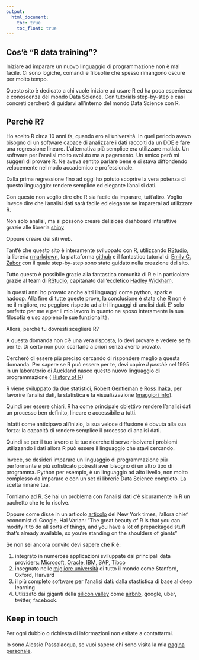 ```yaml
---
output:
  html_document: 
    toc: true
    toc_float: true
---
```


## Cos'è "R data training"?

<link rel="stylesheet" href="styles.css" type="text/css">

Iniziare ad imparare un nuovo linguaggio di programmazione non  è mai facile. Ci sono logiche, comandi e filosofie che spesso rimangono oscure per molto tempo.

Questo sito è dedicato a chi vuole iniziare ad usare R ed ha poca esperienza e conoscenza del mondo Data Science. Con tutorials step-by-step e casi concreti cercherò di guidarvi all'interno del mondo Data Science con R.


## Perchè R?

Ho scelto R circa 10 anni fa, quando ero all'università. 
In quel periodo avevo bisogno di un software capace di analizzare i dati raccolti da un DOE e fare una regressione lineare. L'alternativa più semplice era utilizzare matlab. Un software per l'analisi molto evoluto ma a pagamento. Un amico però mi suggerì di provare R. Ne aveva sentito parlare bene e si stava diffondendo velocemente nel modo accademico e professionale. 

Dalla prima regressione fino ad oggi ho potuto scoprire la vera potenza di questo linguaggio: rendere semplice ed elegante l'analisi dati.

Con questo non voglio dire che R sia facile da imparare, tutt'altro. Voglio invece dire che l'analisi dati sarà facile ed elegante se imparerai ad utilizzare R.

Non solo analisi, ma si possono creare deliziose dashboard interattive grazie alle libreria [shiny](https://shiny.rstudio.com/) 

Oppure creare dei siti web.

Tant'è che questo sito è interamente sviluppato con R, utilizzando [RStudio](https://www.rstudio.com/), la libreria [rmarkdown](https://rmarkdown.rstudio.com/rmarkdown_websites.html), la piattaforma [github](https://github.com/) e il fantastico tutorial di [Emily C. Zabor](http://www.emilyzabor.com/tutorials/rmarkdown_websites_tutorial.html) con il quale step-by-step sono stato guidato nella creazione del sito.


Tutto questo è possibile grazie alla fantastica comunità di R e in particolare grazie al team di [RStudio](https://www.rstudio.com/), capitanato dall'eccletico [Hadley Wickham](http://hadley.nz/). 



In questi anni ho provato anche altri linguaggi come python, spark e hadoop. Alla fine di tutte queste prove, la conclusione è stata che R non è ne il migliore, ne peggiore rispetto ad altri linguaggi di analisi dati. E' solo perfetto per me e per il mio lavoro in quanto ne sposo interamente la sua filosofia e uso appieno le sue funzionalità.


Allora, perchè tu dovresti scegliere R? 

A questa domanda non c'è una vera risposta, lo devi provare e vedere se fa per te. Di certo non puoi scartarlo a priori senza averlo provato.

Cercherò di essere più preciso cercando di rispondere meglio a questa domanda.
Per sapere se R può essere per te, devi capire *il perchè* nel 1995 in un laboratorio di Auckland nasce questo nuovo linguaggio di programmazione ( [History of R](http://blog.revolutionanalytics.com/2017/10/updated-history-of-r.html))

R viene sviluppato da due statistici, [Robert Gentleman](https://en.wikipedia.org/wiki/Robert_Gentleman_(statistician)) e [Ross Ihaka](https://en.wikipedia.org/wiki/Ross_Ihaka), per favorire l'analisi dati, la statistica e la visualizzazione  ([maggiori info](https://www.orison.biz/blogs/ch3ckmat3/2015/06/r-vs-python-for-data-science/)).

Quindi per essere chiari, R ha come principale obiettivo rendere l'analisi dati un processo ben definito, lineare e accessibile a tutti.

Infatti come anticipavo all'inizio, la sua veloce diffusione è dovuta alla sua forza: la capacità di rendere semplice il processo di analisi dati. 

Quindi se per il tuo lavoro e le tue ricerche ti serve risolvere i problemi utilizzando i dati allora R può essere il linguaggio che stavi cercando.

Invece, se desideri imparare un linguaggio di programmazione più performante e più sofisticato potresti aver bisogno di un altro tipo di programma. Python per esempio, è un linguaggio ad alto livello, non molto complesso da imparare e con un set di librerie Data Science completo. La scelta rimane tua.

Torniamo ad R. Se hai un problema con l'analisi dati c'è sicuramente in R un pachetto che te lo risolve.

Oppure come disse in un articolo [articolo](https://www.nytimes.com/2009/01/07/technology/business-computing/07program.html?_r=3&) del New York times, l'allora chief economist di Google, Hal Varian:
"The great beauty of R is that you can modify it to do all sorts of things, and you have a lot of prepackaged stuff that's already available, so you're standing on the shoulders of giants"


Se non sei ancora convito devi sapere che R è:

1.	integrato in numerose applicazioni sviluppate dai principali data providers: [Microsoft, Oracle, IBM, SAP, Tibco](http://blog.revolutionanalytics.com/2014/05/companies-using-r-in-2014.html)
2.	insegnato nelle [migliore università](https://pairach.com/2012/02/26/r-tutorials-from-universities-around-the-world/) di tutto il mondo come Stanford, Oxford, Harvard
3.	il più completo software per l'analisi dati: dalla stastistica di base al deep learning
4. Utlizzato dai giganti della [silicon valley](http://www.northeastern.edu/levelblog/2017/05/31/big-companies-using-r-data-analysis/)
 come [airbnb](http://blog.revolutionanalytics.com/2016/04/airbnb-uses-r.html), google, uber, twitter, facebook.

## Keep in touch

Per ogni dubbio o richiesta di informazioni non esitate a contattarmi.

Io sono Alessio Passalacqua, se vuoi sapere chi sono visita la mia [pagina personale](https://alessiopassalacqua.github.io/passalacqua/).



